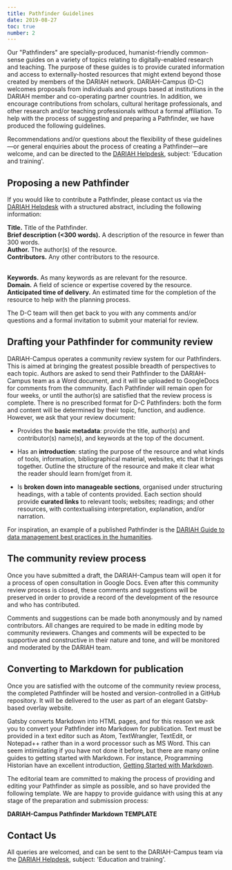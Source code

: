 ```yaml
---
title: Pathfinder Guidelines
date: 2019-08-27
toc: true
number: 2
---
```


Our "Pathfinders" are specially-produced, humanist-friendly common-sense guides
on a variety of topics relating to digitally-enabled research and teaching. The
purpose of these guides is to provide curated information and access to
externally-hosted resources that might extend beyond those created by members of
the DARIAH network. DARIAH-Campus (D-C) welcomes proposals from individuals and
groups based at institutions in the DARIAH member and co-operating partner
countries. In addition, we encourage contributions from scholars, cultural
heritage professionals, and other research and/or teaching professionals without
a formal affiliation. To help with the process of suggesting and preparing a
Pathfinder, we have produced the following guidelines.

<Panel>

Recommendations and/or questions about the flexibility of these guidelines—or
general enquiries about the process of creating a Pathfinder—are welcome, and
can be directed to the [DARIAH Helpdesk](https://www.dariah.eu/helpdesk/),
subject: 'Education and training'.

</Panel>

## Proposing a new Pathfinder

If you would like to contribute a Pathfinder, please contact us via the
[DARIAH Helpdesk](https://www.dariah.eu/helpdesk/) with a structured abstract,
including the following information:

<Panel>

**Title.** Title of the Pathfinder. <br/>**Brief description (<300 words).** A
description of the resource in fewer than 300 words. <br/>**Author.** The
author(s) of the resource. <br/>**Contributors.** Any other contributors to the
resource.

<br/>**Keywords.** As many keywords as are relevant for the resource. <br/>**Domain.** A
field of science or expertise covered by the resource. <br/>**Anticipated time of
delivery.** An estimated time for the completion of the resource to help with
the planning process.

</Panel>

The D-C team will then get back to you with any comments and/or questions and a
formal invitation to submit your material for review.

## Drafting your Pathfinder for community review

DARIAH-Campus operates a community review system for our Pathfinders. This is
aimed at bringing the greatest possible breadth of perspectives to each topic.
Authors are asked to send their Pathfinder to the DARIAH-Campus team as a Word
document, and it will be uploaded to GoogleDocs for comments from the community.
Each Pathfinder will remain open for four weeks, or until the author(s) are
satisfied that the review process is complete. There is no prescribed format for
D-C Pathfinders: both the form and content will be determined by their topic,
function, and audience. However, we ask that your review document:

- Provides the **basic metadata**: provide the title, author(s) and
  contributor(s) name(s), and keywords at the top of the document.

- Has an **introduction**: stating the purpose of the resource and what kinds of
  tools, information, bibliographical material, websites, etc that it brings
  together. Outline the structure of the resource and make it clear what the
  reader should learn from/get from it.

- Is **broken down into manageable sections**, organised under structuring
  headings, with a table of contents provided. Each section should provide
  **curated links** to relevant tools; websites; readings; and other resources,
  with contextualising interpretation, explanation, and/or narration.

For inspiration, an example of a published Pathfinder is the
[DARIAH Guide to data management best practices in the humanities](link).

## The community review process

Once you have submitted a draft, the DARIAH-Campus team will open it for a
process of open consultation in Google Docs. Even after this community review
process is closed, these comments and suggestions will be preserved in order to
provide a record of the development of the resource and who has contributed.

Comments and suggestions can be made both anonymously and by named contributors.
All changes are required to be made in editing mode by community reviewers.
Changes and comments will be expected to be supportive and constructive in their
nature and tone, and will be monitored and moderated by the DARIAH team.

## Converting to Markdown for publication

Once you are satisfied with the outcome of the community review process, the
completed Pathfinder will be hosted and version-controlled in a GitHub
repository. It will be delivered to the user as part of an elegant Gatsby-based
overlay website.

Gatsby converts Markdown into HTML pages, and for this reason we ask you to
convert your Pathfinder into Markdown for publication. Text must be provided in
a text editor such as Atom, TextWrangler, TextEdit, or Notepad++ rather than in
a word processor such as MS Word. This can seem intimidating if you have not
done it before, but there are many online guides to getting started with
Markdown. For instance, Programming Historian have an excellent introduction,
[Getting Started with Markdown](https://programminghistorian.org/lessons/getting-started-with-markdown).

The editorial team are committed to making the process of providing and editing
your Pathfinder as simple as possible, and so have provided the following
template. We are happy to provide guidance with using this at any stage of the
preparation and submission process:

**DARIAH-Campus Pathfinder Markdown TEMPLATE**

## Contact Us

All queries are welcomed, and can be sent to the DARIAH-Campus team via the
[DARIAH Helpdesk](https://www.dariah.eu/helpdesk/), subject: 'Education and
training'.
